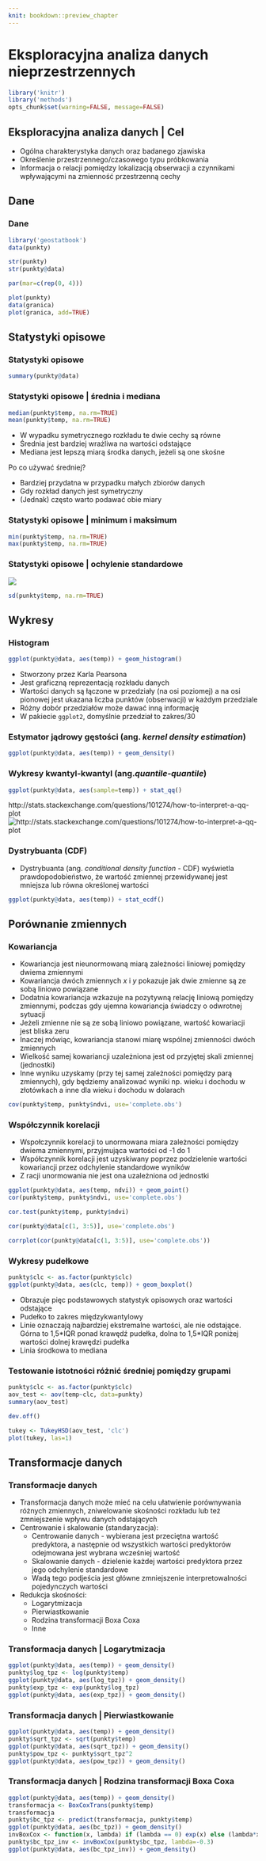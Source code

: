 ```yaml
---
knit: bookdown::preview_chapter
---
```


# Eksploracyjna analiza danych nieprzestrzennych

```r
library('knitr')
library('methods')
opts_chunk$set(warning=FALSE, message=FALSE) 
```

## Eksploracyjna analiza danych | Cel
- Ogólna charakterystyka danych oraz badanego zjawiska
- Określenie przestrzennego/czasowego typu próbkowania
- Informacja o relacji pomiędzy lokalizacją obserwacji a czynnikami wpływającymi na zmienność przestrzenną cechy

## Dane
### Dane 

```r
library('geostatbook')
data(punkty)
```

```r
str(punkty)
str(punkty@data)
```

```r
par(mar=c(rep(0, 4)))
```

```r
plot(punkty)
data(granica)
plot(granica, add=TRUE)
```

## Statystyki opisowe
### Statystyki opisowe

```r
summary(punkty@data)
```

### Statystyki opisowe | średnia i mediana

```r
median(punkty$temp, na.rm=TRUE)
mean(punkty$temp, na.rm=TRUE)
```

- W wypadku symetrycznego rozkładu te dwie cechy są równe
- Średnia jest bardziej wrażliwa na wartości odstające
- Mediana jest lepszą miarą środka danych, jeżeli są one skośne

Po co używać średniej?

- Bardziej przydatna w przypadku małych zbiorów danych
- Gdy rozkład danych jest symetryczny
- (Jednak) często warto podawać obie miary
  
### Statystyki opisowe | minimum i maksimum

```r
min(punkty$temp, na.rm=TRUE)
max(punkty$temp, na.rm=TRUE)
```

### Statystyki opisowe | ochylenie standardowe
![](figs/sd.png)

```r
sd(punkty$temp, na.rm=TRUE)
```

## Wykresy
### Histogram

```r
ggplot(punkty@data, aes(temp)) + geom_histogram()
```

- Stworzony przez Karla Pearsona
- Jest graficzną reprezentacją rozkładu danych
- Wartości danych są łączone w przedziały (na osi poziomej) a na osi pionowej jest ukazana liczba punktów (obserwacji) w każdym przedziale
- Różny dobór przedziałów może dawać inną informację
- W pakiecie `ggplot2`, domyślnie przedział to zakres/30

### Estymator jądrowy gęstości (ang. *kernel density estimation*)

```r
ggplot(punkty@data, aes(temp)) + geom_density()
```

### Wykresy kwantyl-kwantyl (ang.*quantile-quantile*)

```r
ggplot(punkty@data, aes(sample=temp)) + stat_qq()
```

http://stats.stackexchange.com/questions/101274/how-to-interpret-a-qq-plot
![http://stats.stackexchange.com/questions/101274/how-to-interpret-a-qq-plot](figs/qq.png)

### Dystrybuanta (CDF)
- Dystrybuanta (ang. *conditional density function* - CDF) wyświetla prawdopodobieństwo, że wartość zmiennej przewidywanej jest mniejsza lub równa określonej wartości

```r
ggplot(punkty@data, aes(temp)) + stat_ecdf()
```

## Porównanie zmiennych

### Kowariancja
- Kowariancja jest nieunormowaną miarą zależności liniowej pomiędzy dwiema zmiennymi
- Kowariancja dwóch zmiennych $x$ i $y$ pokazuje jak dwie zmienne są ze sobą liniowo powiązane
- Dodatnia kowariancja wzkazuje na pozytywną relację liniową pomiędzy zmiennymi, podczas gdy ujemna kowariancja świadczy o odwrotnej sytuacji
- Jeżeli zmienne nie są ze sobą liniowo powiązane, wartość kowariacji jest bliska zeru
- Inaczej mówiąc, kowariancja stanowi miarę wspólnej zmienności dwóch zmiennych  
- Wielkość samej kowariancji uzależniona jest od przyjętej skali zmiennej (jednostki)
- Inne wyniku uzyskamy (przy tej samej zależności pomiędzy parą zmiennych), gdy będziemy analizować wyniki np. wieku i dochodu w złotówkach a inne dla wieku i dochodu w dolarach

```r
cov(punkty$temp, punkty$ndvi, use='complete.obs')
```

### Współczynnik korelacji
- Wspołczynnik korelacji to unormowana miara zależności pomiędzy dwiema zmiennymi, przyjmująca wartości od -1 do 1
- Współczynnik korelacji jest uzyskiwany poprzez podzielenie wartości kowariancji przez odchylenie standardowe wyników
- Z racji unormowania nie jest ona uzależniona od jednostki

```r
ggplot(punkty@data, aes(temp, ndvi)) + geom_point()
cor(punkty$temp, punkty$ndvi, use='complete.obs')
```

```r
cor.test(punkty$temp, punkty$ndvi)
```

```r
cor(punkty@data[c(1, 3:5)], use='complete.obs')
```

```r
corrplot(cor(punkty@data[c(1, 3:5)], use='complete.obs'))
```

### Wykresy pudełkowe

```r
punkty$clc <- as.factor(punkty$clc)
ggplot(punkty@data, aes(clc, temp)) + geom_boxplot()
```

- Obrazuje pięc podstawowych statystyk opisowych oraz wartości odstające
- Pudełko to zakres międzykwantylowy
- Linie oznaczają najbardziej ekstremalne wartości, ale nie odstające. Górna to 1,5\*IQR ponad krawędź pudełka, dolna to 1,5\*IQR poniżej wartości dolnej krawędzi pudełka
- Linia środkowa to mediana

<!--
1. Tereny komunikacyjne i porty
2. Zabudowa luźna, złożone systemy upraw i działek
3. Grunty orne, Łąki
4. Lasy liściaste,  Lasy iglaste, mieszane
5. Bagna, Torfowiska
6. Zbiorniki wodne
-->

### Testowanie istotności różnić średniej pomiędzy grupami

```r
punkty$clc <- as.factor(punkty$clc)
aov_test <- aov(temp~clc, data=punkty)
summary(aov_test)
```

```r
dev.off()
```

```r
tukey <- TukeyHSD(aov_test, 'clc')
plot(tukey, las=1)
```

## Transformacje danych
### Transformacje danych
- Transformacja danych może mieć na celu ułatwienie porównywania różnych zmiennych, zniwelowanie skośności rozkładu lub też zmniejszenie wpływu danych odstających
- Centrowanie i skalowanie (standaryzacja):
    - Centrowanie danych - wybierana jest przeciętna wartość predyktora, a następnie od wszystkich wartości predyktorów odejmowana jest wybrana wcześniej wartość
    - Skalowanie danych - dzielenie każdej wartości predyktora przez jego odchylenie standardowe
    - Wadą tego podjeścia jest główne zmniejszenie interpretowalności pojedynczych wartości
- Redukcja skośności:
    - Logarytmizacja
    - Pierwiastkowanie
    - Rodzina transformacji Boxa Coxa
    - Inne    

### Transformacja danych | Logarytmizacja

```r
ggplot(punkty@data, aes(temp)) + geom_density()
punkty$log_tpz <- log(punkty$temp)
ggplot(punkty@data, aes(log_tpz)) + geom_density()
punkty$exp_tpz <- exp(punkty$log_tpz)
ggplot(punkty@data, aes(exp_tpz)) + geom_density()
```

### Transformacja danych | Pierwiastkowanie

```r
ggplot(punkty@data, aes(temp)) + geom_density()
punkty$sqrt_tpz <- sqrt(punkty$temp)
ggplot(punkty@data, aes(sqrt_tpz)) + geom_density()
punkty$pow_tpz <- punkty$sqrt_tpz^2
ggplot(punkty@data, aes(pow_tpz)) + geom_density()
```

### Transformacja danych | Rodzina transformacji Boxa Coxa

```r
ggplot(punkty@data, aes(temp)) + geom_density()
transformacja <- BoxCoxTrans(punkty$temp)
transformacja
punkty$bc_tpz <- predict(transformacja, punkty$temp)
ggplot(punkty@data, aes(bc_tpz)) + geom_density()
invBoxCox <- function(x, lambda) if (lambda == 0) exp(x) else (lambda*x + 1)^(1/lambda) 
punkty$bc_tpz_inv <- invBoxCox(punkty$bc_tpz, lambda=-0.3)
ggplot(punkty@data, aes(bc_tpz_inv)) + geom_density()
```

